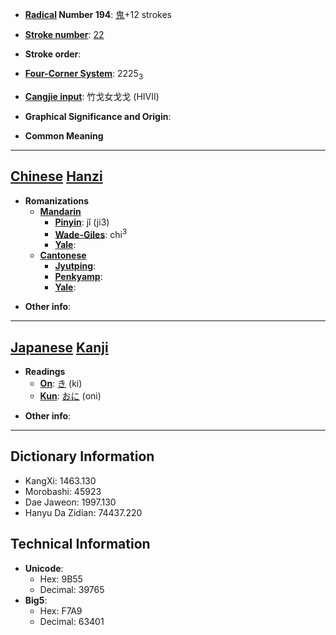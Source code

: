 * '''[[Wiktionary:Chinese radical index| Radical]] Number 194''': [[Wiktionary:Chinese radical index 鬼|鬼]]+12 strokes

* '''[[Wiktionary:Chinese total strokes index|Stroke number]]''': [[Wiktionary:Chinese total strokes index 22|22]]

* '''Stroke order''': 

* '''[[Wiktionary:Chinese four corner index|Four-Corner System]]''': 2225<sub>3</sub>

* '''[[Wiktionary:Chinese Cangjie index|Cangjie input]]''': 竹戈女戈戈 (HIVII)

* '''Graphical Significance and Origin''': 

* '''Common Meaning'''

----

== [[Chinese]] [[Hanzi]] ==

* '''Romanizations'''
** '''[[Mandarin]]'''
*** '''[[Pinyin]]''': jǐ (ji3)
*** '''[[Wade-Giles]]''': chi<sup>3</sup>
*** '''[[Yale]]''': 
** '''[[Cantonese]]'''
*** '''[[Jyutping]]''':
*** '''[[Penkyamp]]''': 
*** '''[[Yale]]''': 

* '''Other info''': 

----

== [[Japanese]] [[Kanji]] ==

* '''Readings'''
** '''[[On]]''': [[き]] (ki)
** '''[[Kun]]''': [[おに]] (oni)

* '''Other info''':  

----

== Dictionary Information ==

* KangXi: 1463.130
* Morobashi: 45923
* Dae Jaweon: 1997.130
* Hanyu Da Zidian: 74437.220

== Technical Information ==

* '''Unicode''':
** Hex: 9B55
** Decimal: 39765
* '''Big5''':
** Hex: F7A9
** Decimal: 63401